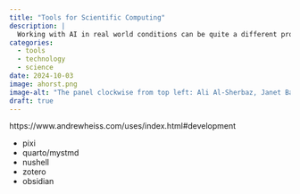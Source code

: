 ```yaml
---
title: "Tools for Scientific Computing"
description: |
  Working with AI in real world conditions can be quite a different proposal to the idealised settings often discussed “in theory”. Guest editor Anna Demming speaks to a panel of experts about how to meet “best practice” aspirations within real world constraints, and how to avoid common pitfalls. 
categories: 
  - tools
  - technology
  - science
date: 2024-10-03
image: ahorst.png
image-alt: "The panel clockwise from top left: Ali Al-Sherbaz, Janet Bastiman, Fatemeh Torabi and Jonathan Gillard" 
draft: true
---
```


https://www.andrewheiss.com/uses/index.html#development

- pixi
- quarto/mystmd
- nushell
- zotero
- obsidian
